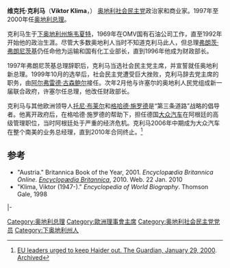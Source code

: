 {{Infobox Officeholder
|name        = 维克托·克利马
|nationality = 奥地利
|image       = Bundeskanzler Viktor Klima.JPG
|order       = 第21任[[奥地利总理|奥地利总理]]
|term_start  = 1997年1月28日
|term_end    = 2000年2月4日
|president = [[托马斯·克莱斯蒂尔|托马斯·克莱斯蒂尔]]
|deputy  = [[沃尔夫冈·许塞尔|沃尔夫冈·许塞尔]]
|predecessor = [[弗朗茨·弗朗尼茨基|弗朗茨·弗朗尼茨基]]
|successor   = [[沃尔夫冈·许塞尔|沃尔夫冈·许塞尔]]
|birth_date  = {{birth date and age|1947|6|4|64|df=y}}
|birth_place = [[下奥地利州|下奥地利州]][[施韦夏特|施韦夏特]]
|party       = [[奥地利社会民主党|奥地利社会民主党]]
|religion    = [[罗马天主教|罗马天主教]]
|signature   = Signature of Viktor Klima.png
}}
'''维克托·克利马'''（'''Viktor Klima'''，{{bd|1947年|6月4日}}） [[奥地利|奥地利]][[奥地利社会民主党|社会民主党]]政治家和商业家。1997年至2000年任[[奥地利总理|奥地利总理]]。

克利马生于[[下奥地利州|下奥地利州]][[施韦夏特|施韦夏特]]，1969年在OMV国有石油公司工作，直至1992年开始他的政治生涯。尽管大多数奥地利人当时不知道克利马此人，但总理[[弗朗茨·弗朗尼茨基|弗朗茨·弗朗尼茨基]]仍任命他为运输和国有化工业部长，直到1996年他成为财政部长。

1997年弗朗尼茨基总理辞职后，克利马当选社会民主党主席，并宣誓就任奥地利新总理。1999年10月的选举后，社会民主党遭受巨大挫败，克利马辞去党主席的职务，由[[阿尔弗雷德·古森鲍尔|阿尔弗雷德·古森鲍尔]]接任。次年2月他与许塞尔的奥地利人民党组成新一届联合政府，许塞尔任总理，他改任财政部长。

克利马与其他欧洲领导人[[托尼·布莱尔|托尼·布莱尔]]和[[格哈德·施罗德|格哈德·施罗德]]是“第三条道路”战略的倡导者。他离开政府后，在格哈德·施罗德的帮助下，担任德国[[大众汽车|大众汽车]]在阿根廷的高级管理职位，当时阿根廷处于严重的经济危机。克利马2006年中期成为大众汽车在整个南美的业务总经理，直到2010年合同终止。<ref>[http://www.guardian.co.uk/world/2000/jan/29/ianblack.kateconnolly EU leaders urged to keep Haider out. The Guardian, January 29, 2000]. [https://www.webcitation.org/5nVV78aeD?url=http://www.guardian.co.uk/world/2000/jan/29/ianblack.kateconnolly/print?http%3A%2F%2Fwww.guardian.co.uk%2Fworld%2F2000%2Fjan%2F29%2Fianblack.kateconnolly%2Fprint Archived]</ref>

==参考==
<references/>
* "Austria." Britannica Book of the Year, 2001. ''Encyclopædia Britannica Online. [[Encyclopædia_Britannica|Encyclopædia Britannica]]'', 2010. Web. 22 Jan. 2010
* "Klima, Viktor (1947-)." ''Encyclopedia of World Biography''. Thomson Gale, 1998

{{s-start}}
{{s-off}}
{{s-bef|before=[[安德烈亚斯·施塔里巴赫|安德烈亚斯·施塔里巴赫]]}}
{{s-ttl|title=奥地利[[财政部长|财政部长]]|years=1996{{spaced ndash}}1997}}
{{s-aft|after=[[鲁道夫·埃林格|鲁道夫·埃林格]]}}
|-
{{s-bef|before=[[弗朗茨·弗朗尼茨基|弗朗茨·弗朗尼茨基]]}}
{{s-ttl|title=[[奥地利总理|奥地利总理]]|years=1997{{spaced ndash}}2000}}
{{s-aft|after=[[沃尔夫冈·许塞尔|沃尔夫冈·许塞尔]]}}
{{s-ppo}}
{{s-bef|before=[[弗朗茨·弗朗尼茨基|弗朗茨·弗朗尼茨基]]}}
{{s-ttl|title=[[奥地利社会民主党|社会民主党主席]]|years=1997{{spaced ndash}}2000}}
{{s-aft|after=[[阿尔弗雷德·古森鲍尔|阿尔弗雷德·古森鲍尔]]}}
{{end}}

{{欧洲理事会主席}}
{{奥地利总理}}
{{Authority control}}

{{DEFAULTSORT:Klima, Viktor}}
[[Category:奥地利总理|Category:奥地利总理]]
[[Category:歐洲理事會主席|Category:歐洲理事會主席]]
[[Category:奥地利社会民主党党员|Category:奥地利社会民主党党员]]
[[Category:下奥地利州人|Category:下奥地利州人]]